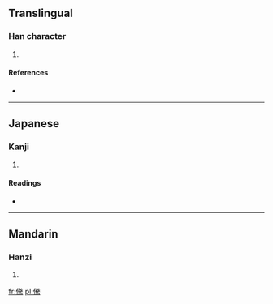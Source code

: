 ==Translingual==

===Han character===
{{Han char|rn=9|rad=人|as=16|sn=18|four=|canj=人火手火 (OFQF)}}

# {{defn|Han|sort=人16}}

====References====
* {{Han ref|kx=0121.130|dkj=01277|dj=0256.010|hdz=10236.130|uh=512F|ud=20783}}

----

==Japanese==

===Kanji===
{{ja-kanji|grade=|rs=人16}}

# {{defn|lang=ja|sort=人16}}

====Readings====
* {{ja-readings|on=[[とう]] (tō), [[どう]] (dō)|kun=[[むがい]] (mugai)}}

----

==Mandarin==

===Hanzi===
{{cmn-hanzi|pin=[[téng]] ([[teng2]])|wg=t'eng<sup>2</sup>}}

# {{defn|lang=cmn|sort=人16}}

[[fr:儯]]
[[pl:儯]]